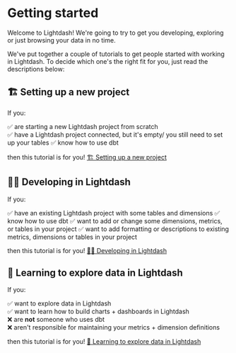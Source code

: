 # Getting started

Welcome to Lightdash! We're going to try to get you developing, exploring or just browsing your data in no time. 

We've put together a couple of tutorials to get people started with working in Lightdash. To decide which one's the right fit for you, just read the descriptions below:

## 🏗 Setting up a new project

If you:

✅ are starting a new Lightdash project from scratch  
✅ have a Lightdash project connected, but it's empty/ you still need to set up your tables
✅ know how to use dbt

then this tutorial is for you! [🏗 Setting up a new project](/get-started/setup-lightdash/intro)

## 👩‍💻 Developing in Lightdash

If you:

✅ have an existing Lightdash project with some tables and dimensions
✅ know how to use dbt 
✅ want to add or change some dimensions, metrics, or tables in your project
✅ want to add formatting or descriptions to existing metrics, dimensions or tables in your project

then this tutorial is for you! [👩‍💻 Developing in Lightdash](get-started/develop-in-lightdash/intro)

## 🔭 Learning to explore data in Lightdash

If you:

✅ want to explore data in Lightdash  
✅ want to learn how to build charts + dashboards in Lightdash  
❌ are **not** someone who uses dbt  
❌ aren't responsible for maintaining your metrics + dimension definitions  


then this tutorial is for you! [🔭 Learning to explore data in Lightdash](/get-started/exploring-data/intro)
